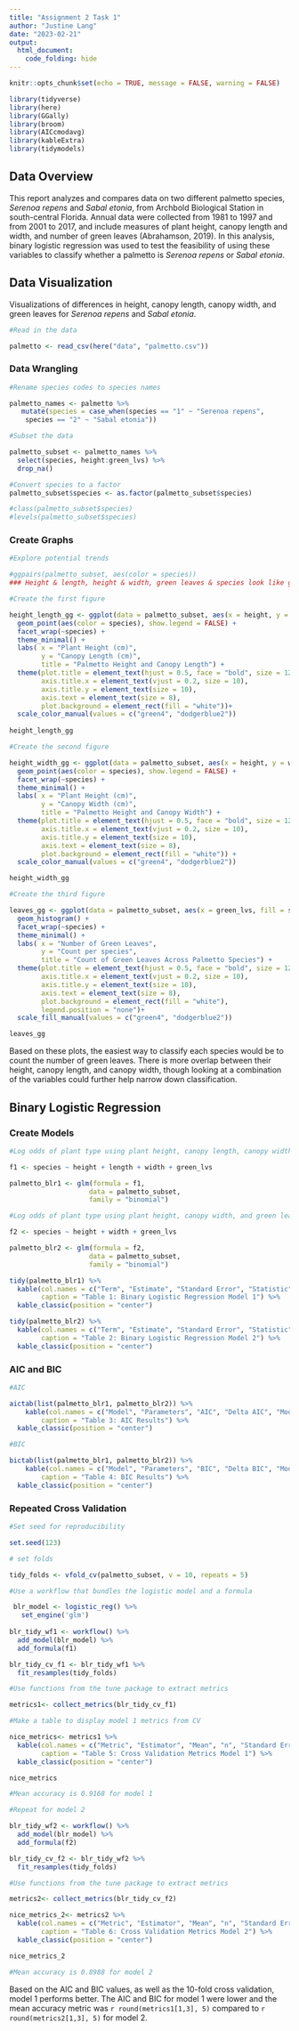 ```yaml
---
title: "Assignment 2 Task 1"
author: "Justine Lang"
date: "2023-02-21"
output: 
  html_document: 
    code_folding: hide
---
```


```r
knitr::opts_chunk$set(echo = TRUE, message = FALSE, warning = FALSE)

library(tidyverse)
library(here)
library(GGally)
library(broom)
library(AICcmodavg)
library(kableExtra)
library(tidymodels)
```

## Data Overview

This report analyzes and compares data on two different palmetto species, *Serenoa repens* and *Sabal etonia*, from Archbold Biological Station in south-central Florida. Annual data were collected from 1981 to 1997 and from 2001 to 2017, and include measures of plant height, canopy length and width, and number of green leaves (Abrahamson, 2019). In this analysis, binary logistic regression was used to test the feasibility of using these variables to classify whether a palmetto is *Serenoa repens* or *Sabal etonia*. 


## Data Visualization

Visualizations of differences in height, canopy length, canopy width, and green leaves for *Serenoa repens* and *Sabal etonia*. 

```r
#Read in the data

palmetto <- read_csv(here("data", "palmetto.csv"))
```

### Data Wrangling

```r
#Rename species codes to species names

palmetto_names <- palmetto %>% 
   mutate(species = case_when(species == "1" ~ "Serenoa repens",
    species == "2" ~ "Sabal etonia"))

#Subset the data

palmetto_subset <- palmetto_names %>% 
  select(species, height:green_lvs) %>% 
  drop_na()

#Convert species to a factor
palmetto_subset$species <- as.factor(palmetto_subset$species)

#class(palmetto_subset$species)
#levels(palmetto_subset$species)
```

### Create Graphs

```r
#Explore potential trends

#ggpairs(palmetto_subset, aes(color = species)) 
### Height & length, height & width, green leaves & species look like good relationships to visualize
```

```r

#Create the first figure

height_length_gg <- ggplot(data = palmetto_subset, aes(x = height, y = length)) +
  geom_point(aes(color = species), show.legend = FALSE) +
  facet_wrap(~species) +
  theme_minimal() +
  labs( x = "Plant Height (cm)",
        y = "Canopy Length (cm)",
        title = "Palmetto Height and Canopy Length") +
  theme(plot.title = element_text(hjust = 0.5, face = "bold", size = 12),
        axis.title.x = element_text(vjust = 0.2, size = 10),
        axis.title.y = element_text(size = 10),
        axis.text = element_text(size = 8),
        plot.background = element_rect(fill = "white"))+
  scale_color_manual(values = c("green4", "dodgerblue2"))
  
height_length_gg
```

```r

#Create the second figure

height_width_gg <- ggplot(data = palmetto_subset, aes(x = height, y = width)) +
  geom_point(aes(color = species), show.legend = FALSE) +
  facet_wrap(~species) +
  theme_minimal() +
  labs( x = "Plant Height (cm)",
        y = "Canopy Width (cm)",
        title = "Palmetto Height and Canopy Width") +
  theme(plot.title = element_text(hjust = 0.5, face = "bold", size = 12),
        axis.title.x = element_text(vjust = 0.2, size = 10),
        axis.title.y = element_text(size = 10),
        axis.text = element_text(size = 8),
        plot.background = element_rect(fill = "white")) +
  scale_color_manual(values = c("green4", "dodgerblue2"))

height_width_gg
```

```r

#Create the third figure

leaves_gg <- ggplot(data = palmetto_subset, aes(x = green_lvs, fill = species)) +
  geom_histogram() +
  facet_wrap(~species) +
  theme_minimal() +
  labs( x = "Number of Green Leaves",
        y = "Count per species",
        title = "Count of Green Leaves Across Palmetto Species") +
  theme(plot.title = element_text(hjust = 0.5, face = "bold", size = 12),
        axis.title.x = element_text(vjust = 0.2, size = 10),
        axis.title.y = element_text(size = 10),
        axis.text = element_text(size = 8),
        plot.background = element_rect(fill = "white"),
        legend.position = "none")+
  scale_fill_manual(values = c("green4", "dodgerblue2"))

leaves_gg
```


Based on these plots, the easiest way to classify each species would be to count the number of green leaves. There is more overlap between their height, canopy length, and canopy width, though looking at a combination of the variables could further help narrow down classification. 


## Binary Logistic Regression

### Create Models

```r
#Log odds of plant type using plant height, canopy length, canopy width, and green leaves as predictor variable.

f1 <- species ~ height + length + width + green_lvs

palmetto_blr1 <- glm(formula = f1,
                    data = palmetto_subset,
                    family = "binomial")

#Log odds of plant type using plant height, canopy width, and green leaves

f2 <- species ~ height + width + green_lvs

palmetto_blr2 <- glm(formula = f2,
                    data = palmetto_subset,
                    family = "binomial")

tidy(palmetto_blr1) %>% 
  kable(col.names = c("Term", "Estimate", "Standard Error", "Statistic", "P-value"),
        caption = "Table 1: Binary Logistic Regression Model 1") %>% 
  kable_classic(position = "center")

tidy(palmetto_blr2) %>% 
  kable(col.names = c("Term", "Estimate", "Standard Error", "Statistic", "P-value"),
        caption = "Table 2: Binary Logistic Regression Model 2") %>% 
  kable_classic(position = "center")
```

### AIC and BIC

```r
#AIC

aictab(list(palmetto_blr1, palmetto_blr2)) %>% 
    kable(col.names = c("Model", "Parameters", "AIC", "Delta AIC", "Model Likelihood", "AIC Weight", "Log Likelihood", "Cumulative Weight"),
        caption = "Table 3: AIC Results") %>% 
  kable_classic(position = "center")

#BIC

bictab(list(palmetto_blr1, palmetto_blr2)) %>% 
    kable(col.names = c("Model", "Parameters", "BIC", "Delta BIC", "Model Likelihood", "BIC Weight", "Log Likelihood", "Cumulative Weight"),
        caption = "Table 4: BIC Results") %>% 
  kable_classic(position = "center")
```

### Repeated Cross Validation

```r
#Set seed for reproducibility

set.seed(123)

# set folds

tidy_folds <- vfold_cv(palmetto_subset, v = 10, repeats = 5)

#Use a workflow that bundles the logistic model and a formula

 blr_model <- logistic_reg() %>%
   set_engine('glm')
 
blr_tidy_wf1 <- workflow() %>%
  add_model(blr_model) %>%
  add_formula(f1)

blr_tidy_cv_f1 <- blr_tidy_wf1 %>%
  fit_resamples(tidy_folds)

#Use functions from the tune package to extract metrics

metrics1<- collect_metrics(blr_tidy_cv_f1)

#Make a table to display model 1 metrics from CV

nice_metrics<- metrics1 %>% 
  kable(col.names = c("Metric", "Estimator", "Mean", "n", "Standard Error", "Configuration"),
        caption = "Table 5: Cross Validation Metrics Model 1") %>% 
  kable_classic(position = "center")

nice_metrics

#Mean accuracy is 0.9168 for model 1

#Repeat for model 2 

blr_tidy_wf2 <- workflow() %>%
  add_model(blr_model) %>%
  add_formula(f2)

blr_tidy_cv_f2 <- blr_tidy_wf2 %>%
  fit_resamples(tidy_folds)

#Use functions from the tune package to extract metrics

metrics2<- collect_metrics(blr_tidy_cv_f2)

nice_metrics_2<- metrics2 %>% 
  kable(col.names = c("Metric", "Estimator", "Mean", "n", "Standard Error", "Configuration"),
        caption = "Table 6: Cross Validation Metrics Model 2") %>% 
  kable_classic(position = "center")

nice_metrics_2

#Mean accuracy is 0.8988 for model 2
```


Based on the AIC and BIC values, as well as the 10-fold cross validation, model 1 performs better. The AIC and BIC for model 1 were lower and the mean accuracy metric was `r round(metrics1[1,3], 5)` compared to `r round(metrics2[1,3], 5)` for model 2.













